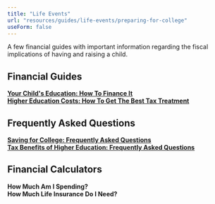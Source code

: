 ```yaml
---
title: "Life Events"
url: "resources/guides/life-events/preparing-for-college"
useForm: false
---
```


  
A few financial guides with important information regarding the fiscal implications of having and raising a child.  
  

Financial Guides
----------------

[**Your Child's Education: How To Finance It**](/resources/guides/life-events/child-education)  
[**Higher Education Costs: How To Get The Best Tax Treatment**](/resources/guides/life-events/higher-education-costs)  


Frequently Asked Questions
--------------------------

[**Saving for College: Frequently Asked Questions**](/resources/guides/frequently-asked-questions/saving-for-college-faq)  
[**Tax Benefits of Higher Education: Frequently Asked Questions**](/resources/guides/tax-strategies-individuals/higher-education-faq)    


Financial Calculators
---------------------

**How Much Am I Spending?**  
**How Much Life Insurance Do I Need?**

